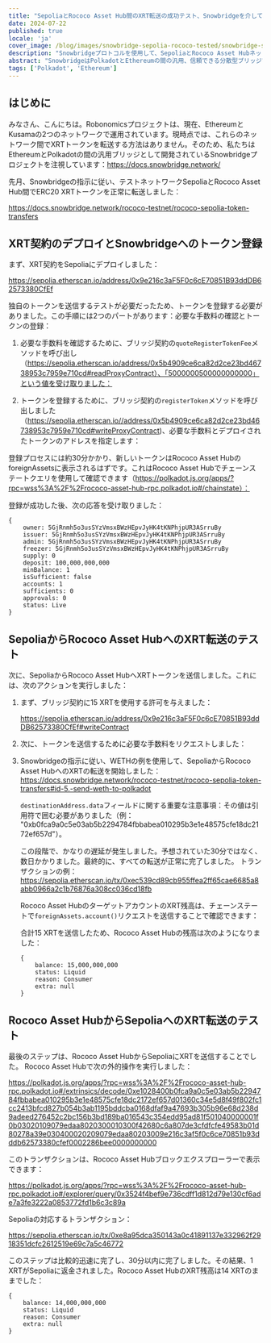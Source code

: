 ```yaml
---
title: "SepoliaとRococo Asset Hub間のXRT転送の成功テスト、Snowbridgeを介して"
date: 2024-07-22
published: true
locale: 'ja'
cover_image: /blog/images/snowbridge-sepolia-rococo-tested/snowbridge-sepolia-rococo-tested.png
description: "Snowbridgeプロトコルを使用して、SepoliaとRococo Asset Hubネットワーク間でXRTトークンの転送テストを成功裏に実施しました。"
abstract: "SnowbridgeはPolkadotとEthereumの間の汎用、信頼できる分散型ブリッジです。"
tags: ['Polkadot', 'Ethereum']
---
```


## はじめに

みなさん、こんにちは。Robonomicsプロジェクトは、現在、EthereumとKusamaの2つのネットワークで運用されています。現時点では、これらのネットワーク間でXRTトークンを転送する方法はありません。そのため、私たちはEthereumとPolkadotの間の汎用ブリッジとして開発されているSnowbridgeプロジェクトを注視しています：https://docs.snowbridge.network/

先月、Snowbridgeの指示に従い、テストネットワークSepoliaとRococo Asset Hub間でERC20 XRTトークンを正常に転送しました：

https://docs.snowbridge.network/rococo-testnet/rococo-sepolia-token-transfers

## XRT契約のデプロイとSnowbridgeへのトークン登録

まず、XRT契約をSepoliaにデプロイしました：

https://sepolia.etherscan.io/address/0x9e216c3aF5F0c6cE70851B93ddDB62573380CfEf

独自のトークンを送信するテストが必要だったため、トークンを登録する必要がありました。この手順には2つのパートがあります：必要な手数料の確認とトークンの登録：

1. 必要な手数料を確認するために、ブリッジ契約の`quoteRegisterTokenFee`メソッドを呼び出し（https://sepolia.etherscan.io/address/0x5b4909ce6ca82d2ce23bd46738953c7959e710cd#readProxyContract）、「5000000500000000000」という値を受け取りました：
<RbImage zoom src="/blog/images/snowbridge-sepolia-rococo-tested/quoteRegisterTokenFee.png" alt="quoteRegisterTokenFee" />

2. トークンを登録するために、ブリッジ契約の`registerToken`メソッドを呼び出しました（https://sepolia.etherscan.io//address/0x5b4909ce6ca82d2ce23bd46738953c7959e710cd#writeProxyContract)、必要な手数料とデプロイされたトークンのアドレスを指定します：
<RbImage zoom src="/blog/images/snowbridge-sepolia-rococo-tested/registerToken.png" alt="registerToken" />

登録プロセスには約30分かかり、新しいトークンはRococo Asset HubのforeignAssetsに表示されるはずです。これはRococo Asset Hubでチェーンステートクエリを使用して確認できます（https://polkadot.js.org/apps/?rpc=wss%3A%2F%2Frococo-asset-hub-rpc.polkadot.io#/chainstate）：
<RbImage zoom src="/blog/images/snowbridge-sepolia-rococo-tested/foreign_asset_query.png" alt="Check if token registered" />

登録が成功した後、次の応答を受け取りました：
```
{
    owner: 5GjRnmh5o3usSYzVmsxBWzHEpvJyHK4tKNPhjpUR3ASrruBy
    issuer: 5GjRnmh5o3usSYzVmsxBWzHEpvJyHK4tKNPhjpUR3ASrruBy
    admin: 5GjRnmh5o3usSYzVmsxBWzHEpvJyHK4tKNPhjpUR3ASrruBy
    freezer: 5GjRnmh5o3usSYzVmsxBWzHEpvJyHK4tKNPhjpUR3ASrruBy
    supply: 0
    deposit: 100,000,000,000
    minBalance: 1
    isSufficient: false
    accounts: 1
    sufficients: 0
    approvals: 0
    status: Live
}
```

## SepoliaからRococo Asset HubへのXRT転送のテスト

次に、SepoliaからRococo Asset HubへXRTトークンを送信しました。これには、次のアクションを実行しました：

1. まず、ブリッジ契約に15 XRTを使用する許可を与えました：

    https://sepolia.etherscan.io/address/0x9e216c3aF5F0c6cE70851B93ddDB62573380CfEf#writeContract
    <RbImage zoom src="/blog/images/snowbridge-sepolia-rococo-tested/xrt_approve_snowbridge_as_spender.png" alt="XRT支出者の承認" />

2. 次に、トークンを送信するために必要な手数料をリクエストしました：
    <RbImage zoom src="/blog/images/snowbridge-sepolia-rococo-tested/quoteSendTokenFee.png" alt="quoteSendTokenFee" />

3.  Snowbridgeの指示に従い、WETHの例を使用して、SepoliaからRococo Asset HubへのXRTの転送を開始しました：https://docs.snowbridge.network/rococo-testnet/rococo-sepolia-token-transfers#id-5.-send-weth-to-polkadot
    
    `destinationAddress.data`フィールドに関する重要な注意事項：その値は引用符で囲む必要がありました（例： "0xb0fca9a0c5e03ab5b2294784fbbabea010295b3e1e48575cfe18dc2172ef657d"）。

    この段階で、かなりの遅延が発生しました。予想されていた30分ではなく、数日かかりました。最終的に、すべての転送が正常に完了しました。
    トランザクションの例：https://sepolia.etherscan.io/tx/0xec539cd89cb955ffea2ff65cae6685a8abb0966a2c1b76876a308cc036cd18fb

    Rococo Asset HubのターゲットアカウントのXRT残高は、チェーンステートで`foreignAssets.account()`リクエストを送信することで確認できます：
    <RbImage zoom src="/blog/images/snowbridge-sepolia-rococo-tested/example_of_foreignAssets_account.png" alt="foreignAssets.accountの例" />

    合計15 XRTを送信したため、Rococo Asset Hubの残高は次のようになりました：
    ```
    {
        balance: 15,000,000,000
        status: Liquid
        reason: Consumer
        extra: null
    }
    ```

## Rococo Asset HubからSepoliaへのXRT転送のテスト

最後のステップは、Rococo Asset HubからSepoliaにXRTを送信することでした。 Rococo Asset Hubで次の外的操作を実行しました：

https://polkadot.js.org/apps/?rpc=wss%3A%2F%2Frococo-asset-hub-rpc.polkadot.io#/extrinsics/decode/0xe1028400b0fca9a0c5e03ab5b2294784fbbabea010295b3e1e48575cfe18dc2172ef657d01360c34e5d8f49f802fc1cc2413bfcd827b054b3ab1195bddcba0168dfaf9a47693b305b96e68d238d9adeed276452c2bc156b3bd189ba016543c354edd95ad81f501040000001f0b03020109079edaa8020300010300f42680c6a807de3cfdfcfe49583b01d80278a39e030400020209079edaa80203009e216c3af5f0c6ce70851b93dddb62573380cfef0002286bee0000000000

このトランザクションは、Rococo Asset Hubブロックエクスプローラーで表示できます：

https://polkadot.js.org/apps/?rpc=wss%3A%2F%2Frococo-asset-hub-rpc.polkadot.io#/explorer/query/0x3524f4bef9e736cdff1d812d79e130cf6ade7a3fe3222a0853772fd1b6c3c89a

Sepoliaの対応するトランザクション：

https://sepolia.etherscan.io/tx/0xe8a95dca350143a0c41891137e332962f2918351dcfc2612519e69c7a5c46772

このステップは比較的迅速に完了し、30分以内に完了しました。その結果、1 XRTがSepoliaに返金されました。Rococo Asset HubのXRT残高は14 XRTのままでした：

```
{
    balance: 14,000,000,000
    status: Liquid
    reason: Consumer
    extra: null
}
```